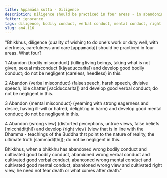 ```yaml
---
title: Appamāda sutta - Diligence
description: Diligence should be practiced in four areas - in abandoning bodily, verbal, and mental misconduct, and wrong view.
fetter: ignorance
tags: diligence, bodily conduct, verbal conduct, mental conduct, right view, wrong view, an, an4
slug: an4.116
---
```


"Bhikkhus, diligence (quality of wishing to do one's work or duty well, with alertness, carefulness and care [appamāda]) should be practiced in four areas. What four?

1 Abandon \{bodily misconduct} (killing living beings, taking what is not given, sexual misconduct [kāyaduccarita]) and develop good bodily conduct; do not be negligent (careless, heedless) in this.

2 Abandon \{verbal misconduct} (false speech, harsh speech, divisive speech, idle chatter [vacīduccarita]) and develop good verbal conduct; do not be negligent in this.

3 Abandon \{mental misconduct} (yearning with strong eagerness and desire, having ill-will or hatred, delighting in harm) and develop good mental conduct; do not be negligent in this.

4 Abandon \{wrong view} (distorted perceptions, untrue views, false beliefs [micchādiṭṭhi]) and develop \{right view} (view that is in line with the Dhamma - teachings of the Buddha that point to the nature of reality, the ultimate truth [sammādiṭṭhi]); do not be negligent in this.

Bhikkhus, when a bhikkhu has abandoned wrong bodily conduct and cultivated good bodily conduct, abandoned wrong verbal conduct and cultivated good verbal conduct, abandoned wrong mental conduct and cultivated good mental conduct, abandoned wrong view and cultivated right view, he need not fear death or what comes after death."